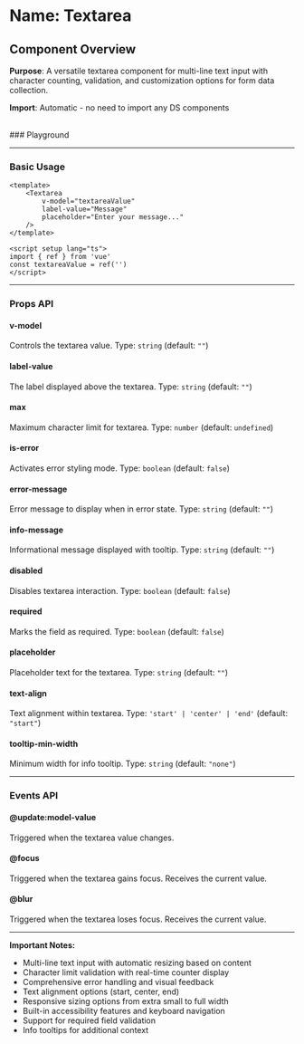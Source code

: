 
<Meta of={Textarea} />

# Name: Textarea
## Component Overview

**Purpose**: A versatile textarea component for multi-line text input with character counting, validation, and customization options for form data collection.

**Import**: Automatic - no need to import any DS components

<br />
### Playground

<Canvas of={Textarea.Primary} />
<Controls />

---

### Basic Usage

```vue
<template>
    <Textarea 
        v-model="textareaValue"
        label-value="Message"
        placeholder="Enter your message..."
    />
</template>

<script setup lang="ts">
import { ref } from 'vue'
const textareaValue = ref('')
</script>
```

<Canvas sourceState="none" of={Textarea.Primary} />

---

### Props API

#### v-model
Controls the textarea value. Type: `string` (default: `""`)

#### label-value
The label displayed above the textarea. Type: `string` (default: `""`)

#### max
Maximum character limit for textarea. Type: `number` (default: `undefined`)

<Canvas sourceState="none" of={Textarea.MaxCharacters} />

#### is-error
Activates error styling mode. Type: `boolean` (default: `false`)

<Canvas sourceState="none" of={Textarea.IsError} />

#### error-message
Error message to display when in error state. Type: `string` (default: `""`)

#### info-message
Informational message displayed with tooltip. Type: `string` (default: `""`)

<Canvas sourceState="none" of={Textarea.InfoMessage} />

#### disabled
Disables textarea interaction. Type: `boolean` (default: `false`)

<Canvas sourceState="none" of={Textarea.Disabled} />

#### required
Marks the field as required. Type: `boolean` (default: `false`)

<Canvas sourceState="none" of={Textarea.Required} />

#### placeholder
Placeholder text for the textarea. Type: `string` (default: `""`)

#### text-align
Text alignment within textarea. Type: `'start' | 'center' | 'end'` (default: `"start"`)

<Canvas sourceState="none" of={Textarea.TextAlign} />

#### tooltip-min-width
Minimum width for info tooltip. Type: `string` (default: `"none"`)

---

### Events API

#### @update:model-value
Triggered when the textarea value changes.

#### @focus
Triggered when the textarea gains focus. Receives the current value.

#### @blur
Triggered when the textarea loses focus. Receives the current value.

---

**Important Notes:**
- Multi-line text input with automatic resizing based on content
- Character limit validation with real-time counter display
- Comprehensive error handling and visual feedback
- Text alignment options (start, center, end)
- Responsive sizing options from extra small to full width
- Built-in accessibility features and keyboard navigation
- Support for required field validation
- Info tooltips for additional context